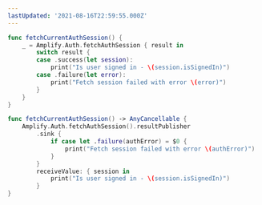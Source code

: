 ```yaml
---
lastUpdated: '2021-08-16T22:59:55.000Z'
---
```

<BlockSwitcher>

<Block name="Listener (iOS 11+)">

```swift
func fetchCurrentAuthSession() {
    _ = Amplify.Auth.fetchAuthSession { result in
        switch result {
        case .success(let session):
            print("Is user signed in - \(session.isSignedIn)")
        case .failure(let error):
            print("Fetch session failed with error \(error)")
        }
    }
}
```

</Block>

<Block name="Combine (iOS 13+)">

```swift
func fetchCurrentAuthSession() -> AnyCancellable {
    Amplify.Auth.fetchAuthSession().resultPublisher
        .sink {
            if case let .failure(authError) = $0 {
                print("Fetch session failed with error \(authError)")
            }
        }
        receiveValue: { session in
            print("Is user signed in - \(session.isSignedIn)")
        }
}
```

</Block>

</BlockSwitcher>
